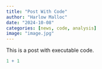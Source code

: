 ```yaml
---
title: "Post With Code"
author: "Harlow Malloc"
date: "2024-10-08"
categories: [news, code, analysis]
image: "image.jpg"
---
```


This is a post with executable code.

```r
1 + 1
```
